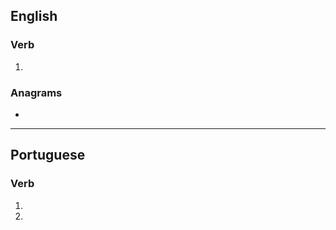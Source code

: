{{also|Latinizes}}
==English==

===Verb===
{{head|en|verb form}}

# {{en-third-person singular of|latinize}}

===Anagrams===
* {{anagrams|en|Stalinize|zinalsite}}

----

==Portuguese==

===Verb===
{{head|pt|verb form}}

# {{pt-verb form of|latinizar|ar|subjunctive|present|singular|second}}
# {{pt-verb form of|latinizar|ar|imperative|negative|singular|second}}